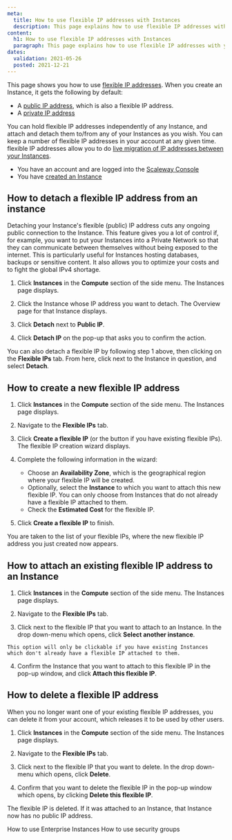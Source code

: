 ```yaml
---
meta:
  title: How to use flexible IP addresses with Instances
  description: This page explains how to use flexible IP addresses with your Instances
content:
  h1: How to use flexible IP addresses with Instances
  paragraph: This page explains how to use flexible IP addresses with your Instances
dates:
  validation: 2021-05-26
  posted: 2021-12-21
---
```


This page shows you how to use [flexible IP addresses](/compute/instances/concepts#flexible-ip). When you create an Instance, it gets the following by default:
  - A [public IP address](/compute/instances/concepts#public-ip), which is also a flexible IP address.
  - A [private IP address](/network/vpc/concepts#private-ip-address)

You can hold flexible IP addresses independently of any Instance, and attach and detach  them to/from any of your Instances as you wish. You can keep a number of flexible IP addresses in your account at any given time. flexible IP addresses allow you to do [live migration of IP addresses between your Instances](https://www.scaleway.com/en/docs/how-to-migrate-from-from-one-instance-to-another/).

<Message type="requirement">

  - You have an account and are logged into the [Scaleway Console](https://console.scaleway.com)
  - You have [created an Instance](/compute/instances/how-to/create-an-instance)

</Message>

## How to detach a flexible IP address from an instance

Detaching your Instance's flexible (public) IP address cuts any ongoing public connection to the Instance. This feature gives you a lot of control if, for example, you want to put your Instances into a Private Network so that they can communicate between themselves without being exposed to the internet. This is particularly useful for Instances hosting databases, backups or sensitive content. It also allows you to optimize your costs and to fight the global IPv4 shortage.

1. Click **Instances** in the **Compute** section of the side menu. The Instances page displays.

2. Click the Instance whose IP address you want to detach. The Overview page for that Instance displays.

3. Click **Detach** next to **Public IP**. 

  <Lightbox src="scaleway-instance-overview-detach.png" alt="" />

4. Click **Detach IP** on the pop-up that asks you to confirm the action.

  <Message type="tip">

  You can also detach a flexible IP by following step 1 above, then clicking on the **Flexible IPs** tab. From here, click <Icon name="more"/> next to the Instance in question, and select **Detach**.

  </Message>

## How to create a new flexible IP address

1. Click **Instances** in the **Compute** section of the side menu. The Instances page displays.

2. Navigate to the **Flexible IPs** tab.

  <Lightbox src="scaleway-instances-flexip-tab.png" alt="" />

3. Click **Create a flexible IP** (or the <Icon name="plus" /> button if you have existing flexible IPs). The flexible IP creation wizard displays.

4. Complete the following information in the wizard:
    - Choose an **Availability Zone**, which is the geographical region where your flexible IP will be created.
    - Optionally, select the **Instance** to which you want to attach this new flexible IP. You can only choose from Instances that do not already have a flexible IP attached to them.
    - Check the **Estimated Cost** for the flexible IP.

5. Click **Create a flexible IP** to finish.

You are taken to the list of your flexible IPs, where the new flexible IP address you just created now appears.

## How to attach an existing flexible IP address to an Instance

1. Click **Instances** in the **Compute** section of the side menu. The Instances page displays.

2. Navigate to the **Flexible IPs** tab.

3. Click <Icon name="more"/> next to the flexible IP that you want to attach to an Instance. In the drop down-menu which opens, click **Select another instance**. 
  <Message type="note">

    This option will only be clickable if you have existing Instances which don't already have a flexible IP attached to them.

  </Message>

4. Confirm the Instance that you want to attach to this flexible IP in the pop-up window, and click **Attach this flexible IP**.

## How to delete a flexible IP address

When you no longer want one of your existing flexible IP addresses, you can delete it from your account, which releases it to be used by other users.

1. Click **Instances** in the **Compute** section of the side menu. The Instances page displays.

2. Navigate to the **Flexible IPs** tab.

3. Click <Icon name="more"/> next to the flexible IP that you want to delete. In the drop down-menu which opens, click **Delete**. 

4. Confirm that you want to delete the flexible IP in the pop-up window which opens, by clicking **Delete this flexible IP**.

The flexible IP is deleted. If it was attached to an Instance, that Instance now has no public IP address.

<Navigation title="See Also">
  <PreviousButton to="/compute/instances/how-to/use-enterprise-instances/">How to use Enterprise Instances</PreviousButton>
  <NextButton to="/compute/instances/how-to/use-security-groups/">How to use security groups</NextButton>
</Navigation>
